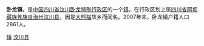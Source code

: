 '''卧龙镇'''，是[[中国|中国]][[卧龙国家级自然保护区|四川省汶川卧龙特别行政区]]的一个[[镇|镇]]，在行政区划上属[[四川省|四川省]][[阿坝藏族羌族自治州|阿坝藏族羌族自治州]][[汶川县|汶川县]]，因是[[大熊猫|大熊猫]]故乡而闻名。2007年末，卧龙镇户籍人口2861人。

{{Sichuan-stub}}
{{汶川县行政区划}}
{{卧龙特别行政区行政区划}}
[[Category:汶川县行政区划|镇]]
[[Category:阿坝建制镇|汶川县]]